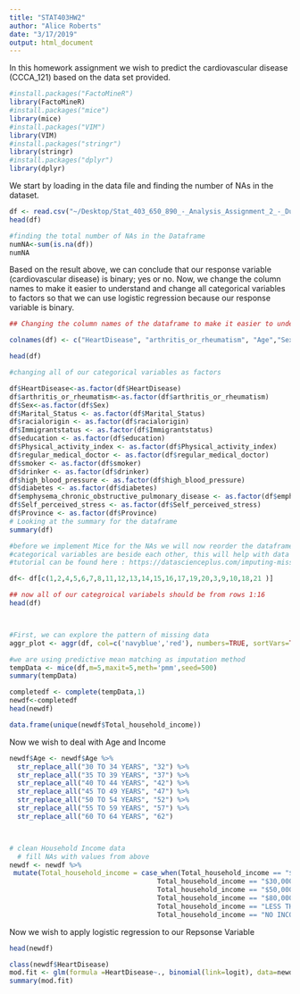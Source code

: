 ```yaml
---
title: "STAT403HW2"
author: "Alice Roberts"
date: "3/17/2019"
output: html_document
---
```


In this homework assignment we wish to predict the cardiovascular disease (CCCA_121) based on the data set provided. 

```r
#install.packages("FactoMineR")
library(FactoMineR)
#install.packages("mice")
library(mice)
#install.packages("VIM")
library(VIM)
#install.packages("stringr")
library(stringr)
#install.packages("dplyr")
library(dplyr)
```

We start by loading in the data file and finding the number of NAs in the dataset.

```r
df <- read.csv("~/Desktop/Stat_403_650_890_-_Analysis_Assignment_2_-_Due_Mar_19/CCHS Data for Stat 403 650 890.csv", comment.char="#")
head(df)

#finding the total number of NAs in the Dataframe
numNA<-sum(is.na(df))
numNA

```
Based on the result above, we can conclude that our response variable (cardiovascular disease) is binary; yes or no. 
Now, we change the column names to make it easier to understand and change all categorical variables to factors so that we can use logistic regression because our response variable is binary. 

```r
## Changing the column names of the dataframe to make it easier to understand 

colnames(df) <- c("HeartDisease", "arthritis_or_rheumatism", "Age","Sex", "Marital_Status", "racialorigin", "Immigrantstatus", "education", "Total_household_income", "BMI","Physical_activity_index", "regular_medical_doctor", "smoker", "drinker", "high_blood_pressure", "diabetes", "emphysema_chronic_obstructive_pulmonary_disease", "total_fruits_vegetables","Self_perceived_stress", "Province", "Sampling_weight")

head(df)

#changing all of our categorical variables as factors

df$HeartDisease<-as.factor(df$HeartDisease)
df$arthritis_or_rheumatism<-as.factor(df$arthritis_or_rheumatism)
df$Sex<-as.factor(df$Sex)
df$Marital_Status <- as.factor(df$Marital_Status)
df$racialorigin <- as.factor(df$racialorigin)
df$Immigrantstatus <- as.factor(df$Immigrantstatus)
df$education <- as.factor(df$education)
df$Physical_activity_index <- as.factor(df$Physical_activity_index)
df$regular_medical_doctor <- as.factor(df$regular_medical_doctor)
df$smoker <- as.factor(df$smoker)
df$drinker <- as.factor(df$drinker)
df$high_blood_pressure <- as.factor(df$high_blood_pressure)
df$diabetes <- as.factor(df$diabetes)
df$emphysema_chronic_obstructive_pulmonary_disease <- as.factor(df$emphysema_chronic_obstructive_pulmonary_disease)
df$Self_perceived_stress <- as.factor(df$Self_perceived_stress)
df$Province <- as.factor(df$Province)
# Looking at the summary for the dataframe
summary(df)


```


```r
#before we implement Mice for the NAs we will now reorder the dataframe so that all 
#categorical variables are beside each other, this will help with data manipulation 
#tutorial can be found here : https://datascienceplus.com/imputing-missing-data-with-r-mice-package/

df<- df[c(1,2,4,5,6,7,8,11,12,13,14,15,16,17,19,20,3,9,10,18,21 )]

## now all of our categroical variabels should be from rows 1:16
head(df) 



#First, we can explore the pattern of missing data
aggr_plot <- aggr(df, col=c('navyblue','red'), numbers=TRUE, sortVars=TRUE, labels=names(data), cex.axis=.7, gap=3, ylab=c("Histogram of missing data","Pattern"))

#we are using predictive mean matching as imputation method
tempData <- mice(df,m=5,maxit=5,meth='pmm',seed=500)
summary(tempData)

completedf <- complete(tempData,1)
newdf<-completedf
head(newdf)

data.frame(unique(newdf$Total_household_income))

```


Now we wish to deal with Age and Income 
```r
newdf$Age <- newdf$Age %>%
  str_replace_all("30 TO 34 YEARS", "32") %>%
  str_replace_all("35 TO 39 YEARS", "37") %>%
  str_replace_all("40 TO 44 YEARS", "42") %>%
  str_replace_all("45 TO 49 YEARS", "47") %>%
  str_replace_all("50 TO 54 YEARS", "52") %>%
  str_replace_all("55 TO 59 YEARS", "57") %>%
  str_replace_all("60 TO 64 YEARS", "62") 



# clean Household Income data
  # fill NAs with values from above
newdf <- newdf %>%
 mutate(Total_household_income = case_when(Total_household_income == "$15,000-$29,999" ~ 22000,
                                     Total_household_income == "$30,000-$49,999" ~ 40000,
                                     Total_household_income == "$50,000-$79,999" ~ 65000,
                                     Total_household_income == "$80,000 OR MORE" ~ 90000,
                                     Total_household_income == "LESS THAN 15,000" ~ 10000,
                                     Total_household_income == "NO INCOME" ~ 0))


```

Now we wish to apply logistic regression to our Repsonse Variable 

```r
head(newdf)

class(newdf$HeartDisease)
mod.fit <- glm(formula =HeartDisease~., binomial(link=logit), data=newdf)
summary(mod.fit)

```


